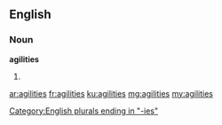 ==English==

===Noun===
'''agilities'''
# {{plural of|agility}}

[[Category:English plurals ending in "-ies"]]

[[ar:agilities]]
[[fr:agilities]]
[[ku:agilities]]
[[mg:agilities]]
[[my:agilities]]